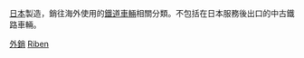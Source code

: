 [[日本|日本]]製造，銷往海外使用的[[鐵道車輛|鐵道車輛]]相關分類。不包括在日本服務後出口的中古鐵路車輛。

[[Category:日本鐵路車輛|外銷]]
[[Category:日本鐵路車輛製造商|Riben]]